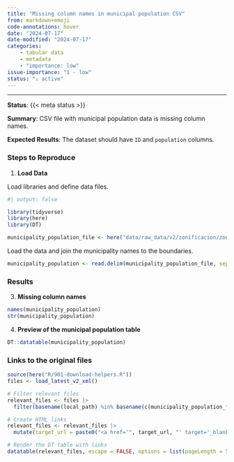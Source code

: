 ```yaml
---
title: "Missing column names in municipal population CSV"
from: markdown+emoji
code-annotations: hover
date: "2024-07-17"
date-modified: "2024-07-17"
categories:
    - tabular data
    - metadata
    - "importance: low"
issue-importance: "1 - low"
status: "⚠️ active"
---
```


---

**Status**: {{< meta status >}}

**Summary**: CSV file with municipal population data is missing column names.

**Expected Results**: The dataset should have `ID` and `population` columns.


### Steps to Reproduce

1. **Load Data**

Load libraries and define data files.

```r
#| output: false

library(tidyverse)
library(here)
library(DT)

municipality_population_file <- here("data/raw_data/v2/zonificacion/zonificacion_municipios/poblacion_municipios.csv")
```

Load the data and join the municipality names to the boundaries.


```r
municipality_population <- read.delim(municipality_population_file, sep = "|")
```


### Results

3. **Missing column names**

```r
names(municipality_population)
str(municipality_population)
```

4. **Preview of the municipal population table**

```r
DT::datatable(municipality_population)
```



### Links to the original files

```r
source(here("R/901-download-helpers.R"))
files <- load_latest_v2_xml()

# Filter relevant files
relevant_files <- files |> 
  filter(basename(local_path) %in% basename(c(municipality_population_file)) )

# Create HTML links
relevant_files <- relevant_files |> 
  mutate(target_url = paste0("<a href='", target_url, "' target='_blank'>", target_url, "</a>"))

# Render the DT table with links
datatable(relevant_files, escape = FALSE, options = list(pageLength = 5))
```
